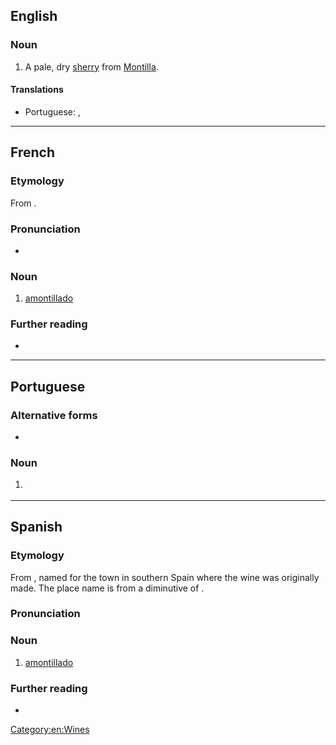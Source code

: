 ==English==

===Noun===
{{wikipedia}}
{{en-noun|~}}

# A pale, dry [[sherry]] from [[Montilla]].

====Translations====
{{trans-top}}
* Portuguese: {{t|pt|amontillado|m}}, {{t|pt|amontilhado|m}}
{{trans-mid}}
{{trans-bottom}}

[[Category:en:Wines]]

----

==French==

===Etymology===
From {{der|fr|es|-}}.

===Pronunciation===
* {{fr-IPA}}

===Noun===
{{fr-noun|m}}

# [[#English|amontillado]]

===Further reading===
* {{R:TLFi}}

----

==Portuguese==

===Alternative forms===
* {{l|pt|amontilhado}}

===Noun===
{{pt-noun|m}}

# {{l|en|amontillado}} {{gloss|a type of Spanish wine}}

{{topics|pt|Wines}}

----

==Spanish==

===Etymology===
From {{af|es|a-|Montilla|-ar}}, named for the town in southern Spain where the wine was originally made. The place name is from a diminutive of {{m|es|montaña}}.

===Pronunciation===
{{es-IPA}}

===Noun===
{{es-noun|m}}

# [[#English|amontillado]]

===Further reading===
* {{R:es:DRAE}}

{{C|es|Wines}}